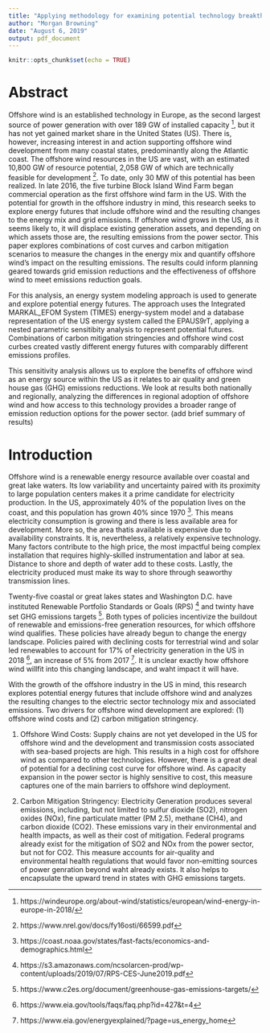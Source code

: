 ```yaml
---
title: "Applying methodology for examining potential technology breakthrouths for mitigating electric sector emissions to offshore wind"
author: "Morgan Browning"
date: "August 6, 2019"
output: pdf_document
---
```


```r
knitr::opts_chunk$set(echo = TRUE)
```

# Abstract

Offshore wind is an established technology in Europe, as the second largest source of power generation with over 189 GW of installed capacity [^windeurope], but it has not yet gained market share in the United States (US). There is, however, increasing interest in and action supporting offshore wind development from many coastal states, predominantly along the Atlantic coast. The offshore wind resources in the US are vast, with an estimated 10,800 GW of resource potential, 2,058 GW of which are technically feasible for development [^nrel1]. To date, only 30 MW of this potential has been realized. In late 2016, the five turbine Block Island Wind Farm began commercial operation as the first offshore wind farm in the US. With the potential for growth in the offshore industry in mind, this research seeks to explore energy futures that include offshore wind and the resulting changes to the energy mix and grid emissions. If offshore wind grows in the US, as it seems likely to, it will displace existing generation assets, and depending on which assets those are, the resulting emissions from the power sector. This paper explores combinations of cost curves and carbon mitigation scenarios to measure the changes in the energy mix and quantify offshore wind's impact on the resulting emissions. The results could inform planning geared towards grid emission reductions and the effectiveness of offshore wind to meet emissions reduction goals.

For this analysis, an energy system modeling approach is used to generate and explore potential energy futures. The approach uses the Integrated MARKAL_EFOM System (TIMES) energy-system model and a database representation of the US energy system called the EPAUS9rT, applying a nested parametric sensitibity analysis to represent potential futures. Combinations of carbon mitigation stringencies and offshore wind cost curbes created vastly different energy futures with comparably different emissions profiles. 

This sensitivity analysis allows us to explore the benefits of offshore wind as an energy source within the US as it relates to air quality and green house gas (GHG) emissions reductions. We look at results both nationally and regionally, analyzing the differences in regional adoption of offshore wind and how access to this technology provides a broader range of emission reduction options for the power sector. (add brief summary of results)

# Introduction

Offshore wind is a renewable energy resource available over coastal and great lake waters. Its low variability and uncertainty paired with its proximity to large population centers makes it a prime candidate for electricity production. In the US, approximately 40% of the population lives on the coast, and this population has grown 40% since 1970 [^population]. This means electricity consumption is growing and there is less available area for development. More so, the area thatis available is expensive due to availability constraints. It is, nevertheless, a relatively expensive technology. Many factors contribute to the high price, the most impactful being complex installation that requires highly-skilled instrumentation and labor at sea. Distance to shore and depth of water add to these costs. Lastly, the electricity produced must make its way to shore through seaworthy transmission lines.

Twenty-five coastal or great lakes states and Washington D.C. have instituted Renewable Portfolio Standards or Goals (RPS) [^rps] and twinty have set GHG emissions targets [^ghg]. Both types of policies incentivize the buildout of renewable and emissions-free generation resources, for which offshore wind qualifies. These policies have already begun to change the energy landscape. Policies paired with declining costs for terrestrial wind and solar led renewables to account for 17% of electricity generation in the US in 2018 [^7], an increase of 5% from 2017 [^6]. It is unclear exactly how offshore wind willfit into this changing landscape, and waht impact it will have.

With the growth of the offshore industry in the US in mind, this research explores potential energy futures that include offshore wind and analyzes the resulting changes to the electric sector technology mix and associated emissions. Two drivers for offshore wind development are explored: (1) offshore wind costs and (2) carbon mitigation stringency. 

1. Offshore Wind Costs: Supply chains are not yet developed in the US for offshore wind and the development and transmission costs associated with sea-based projects are high. This results in a high cost for offshore wind as compared to other technologies. However, there is a great deal of potential for a declining cost curve for offshore wind. As capacity expansion in the power sector is highly sensitive to cost, this measure captures one of the main barriers to offshore wind deployment.

2. Carbon Mitigation Stringency: Electricity Generation produces several emissions, including, but not limited to sulfur dioxide (SO2), nitrogen oxides (NOx), fine particulate matter (PM 2.5), methane (CH4), and carbon dioxide (CO2). These emissions vary in their environmental and health impacts, as well as their cost of mitigation. Federal programs already exist for the mitigation of SO2 and NOx from the power sector, but not for CO2. This measure accounts for air-quality and environmental health regulations that would favor non-emitting sources of power genration beyond waht already exists. It also helps to encapsulate the upward trend in states with GHG emissions targets. 






[^nrel1]: https://www.nrel.gov/docs/fy16osti/66599.pdf
[^population]: https://coast.noaa.gov/states/fast-facts/economics-and-demographics.html
[^windeurope]: https://windeurope.org/about-wind/statistics/european/wind-energy-in-europe-in-2018/
[^rps]: https://s3.amazonaws.com/ncsolarcen-prod/wp-content/uploads/2019/07/RPS-CES-June2019.pdf
[^ghg]: https://www.c2es.org/document/greenhouse-gas-emissions-targets/
[^6]: https://www.eia.gov/energyexplained/?page=us_energy_home
[^7]: https://www.eia.gov/tools/faqs/faq.php?id=427&t=4
